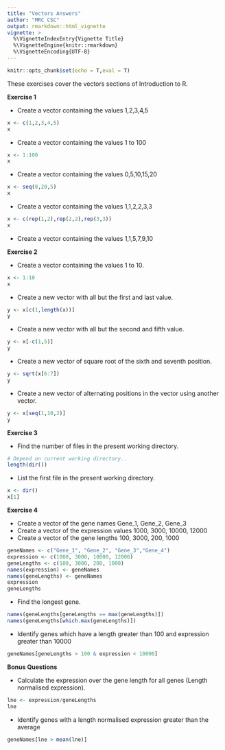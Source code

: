 ```yaml
---
title: "Vectors Answers"
author: "MRC CSC"
output: rmarkdown::html_vignette
vignette: >
  %\VignetteIndexEntry{Vignette Title}
  %\VignetteEngine{knitr::rmarkdown}
  %\VignetteEncoding{UTF-8}
---
```


```r
knitr::opts_chunk$set(echo = T,eval = T)
```

These exercises cover the vectors sections of Introduction to R.

**Exercise 1**

- Create a vector containing the values 1,2,3,4,5
```r
x <- c(1,2,3,4,5)
x
```
- Create a vector containing the values 1 to 100
```r
x <- 1:100
x
```
- Create a vector containing the values  0,5,10,15,20
```r
x <- seq(0,20,5)
x
```
- Create a vector containing the values 1,1,2,2,3,3
```r
x <- c(rep(1,2),rep(2,2),rep(3,3))
x
```
- Create a vector containing the values 1,1,5,7,9,10

**Exercise 2**

- Create a vector containing the values 1 to 10.
```r
x <- 1:10
x
```
- Create a new vector with all but the first and last value.
```r
y <- x[c(1,length(x))]
y
```
- Create a new vector with all but the second and fifth value.
```r
y <- x[-c(1,5)]
y
```
- Create a new vector of square root of the sixth and seventh position.
```r
y <- sqrt(x[6:7])
y
```

- Create a new vector of alternating positions in the vector using another vector.
```r
y <- x[seq(1,10,2)]
y
```


**Exercise 3** 

- Find the number of files in the present working directory.
```r
# Depend on current working directory..
length(dir())
```

- List the first file in the present working directory.
```r
x <- dir()
x[1]
```

**Exercise 4**

- Create a vector of the gene names Gene_1, Gene_2, Gene_3
- Create a vector of the expression values 1000, 3000, 10000, 12000
- Create a vector of the gene lengths 100, 3000, 200, 1000
```r
geneNames <- c("Gene_1", "Gene_2", "Gene_3","Gene_4")
expression <- c(1000, 3000, 10000, 12000)
geneLengths <- c(100, 3000, 200, 1000)
names(expression) <- geneNames
names(geneLengths) <- geneNames
expression
geneLengths
```
- Find the longest gene.
```r
names(geneLengths[geneLengths == max(geneLengths)])
names(geneLengths[which.max(geneLengths)])
```
- Identify genes which have a length greater than 100 and expression greater than 10000

```r
geneNames[geneLengths > 100 & expression < 10000]

```

**Bonus Questions**
<a name="bonus" id="bonus"></a>

- Calculate the expression over the gene length for all genes (Length normalised expression).
```r
lne <- expression/geneLengths
lne
```


- Identify genes with a length normalised expression greater than the average
```r
geneNames[lne > mean(lne)]

```

 
